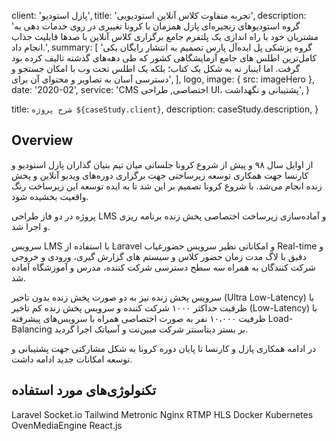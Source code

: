 
  client: 'پازل استودیو',
  title: 'تجربه متفاوت کلاس آنلاین استودیویی',
  description:
    'گروه استودیوهای زنجیره‌ای پازل همزمان با کرونا تغییری در روی خدمات دهی به مشتریان خود با راه اندازی یک پلتفرم جامع برگزاری کلاس آنلاین با صدها قابلیت جذاب انجام داد.',
  summary: [
    'گروه پزشکی پل ایده‌آل پارس تصمیم به انتشار رایگان یکی کامل‌ترین اطلس های جامع آزمایشگاهی کشور که طی دهه‌های گذشته تالیف کرده بود گرفت. اما اینبار نه به شکل یک کتاب؛ بلکه یک اطلس تحت وب با امکان جستجو و دسترسی آسان به تصاویر و محتوای آن برای',
  ],
  logo,
  image: { src: imageHero },
  date: '2020-02',
  service: 'CMS اختصاصی, طراحی UI، پشتیبانی و نگهداشت',
}

  title: `شرح پروژه ${caseStudy.client}`,
  description: caseStudy.description,
}

## Overview

از اوایل سال ۹۸ و پیش از شروع کرونا جلساتی میان تیم بنیان گذاران پازل استودیو و کارنسا جهت همکاری توسعه زیرساختی جهت برگزاری دوره‌های ویدیو آنلاین و پخش زنده انجام می‌شد. با شروع کرونا تصمیم بر این شد تا به ایده توسعه این زیرساخت رنگ واقعیت بخشیده شود.

پروژه در دو فاز طراحی LMS و آماده‌سازی زیرساخت اختصاصی پخش زنده برنامه ریزی و اجرا شد.

سرویس LMS با استفاده از Laravel و امکاناتی  نظیر سرویس حضورغیاب Real-time و دقیق با لاگ مدت زمان حضور کلاس و سیستم های گزارش گیری، ورودی و خروجی شرکت کنندگان به همراه سه سطح دسترسی شرکت کننده، مدرس و آموزشگاه آماده شد.

سرویس پخش زنده نیز به دو صورت پخش زنده بدون تاخیر (Ultra Low-Latency) با ظرفیت حداکثر ۱۰۰۰ شرکت کننده و سرویس پخش زنده کم تاخیر (Low-Latency) با ظرفیت ۱۰،۰۰۰ نفر به صورت اختصاصی همراه با سرویس‌های پیشرفته Load-Balancing بر بستر دیتاسنتر شرکت مبین‌نت و آسیاتک اجرا گردید.

در ادامه همکاری پازل و کارنسا تا پایان دوره کرونا به شکل مشارکتی جهت پشتیبانی و توسعه امکانات جدید ادامه داشت.

## تکنولوژی‌های مورد استفاده

<TagList>
  <TagListItem>Laravel</TagListItem>
  <TagListItem>Socket.io</TagListItem>
  <TagListItem>Tailwind</TagListItem>
  <TagListItem>Metronic</TagListItem>
  <TagListItem>Nginx RTMP</TagListItem>
  <TagListItem>HLS</TagListItem>
  <TagListItem>Docker</TagListItem>
  <TagListItem>Kubernetes</TagListItem>
  <TagListItem>OvenMediaEngine</TagListItem>
  <TagListItem>React.js</TagListItem>
</TagList>

<StatList>
  <StatListItem value="۳۰۰،۰۰۰" label="کاربر عضو" />
  <StatListItem value="۴۱۰" label="دوره برگزار شده" />
  <StatListItem value="۱۲۰۰" label="ساعت دوره پخش زنده" />
  <StatListItem value="۸۰" label="برگزار کننده دوره" />
</StatList>
